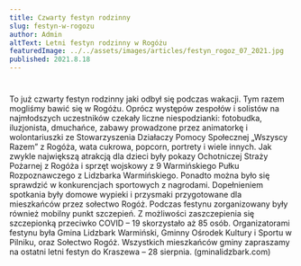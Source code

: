 ```yaml
---
title: Czwarty festyn rodzinny
slug: festyn-w-rogozu
author: Admin
altText: Letni festyn rodzinny w Rogóżu
featuredImage: ../../assets/images/articles/festyn_rogoz_07_2021.jpg
published: 2021.8.18
---
```


#
To już czwarty festyn rodzinny jaki odbył się podczas wakacji. Tym razem mogliśmy bawić się w Rogóżu. Oprócz występów zespołów i solistów na najmłodszych uczestników czekały liczne niespodzianki: fotobudka, iluzjonista, dmuchańce, zabawy prowadzone przez animatorkę i  wolontariuszki ze Stowarzyszenia Działaczy Pomocy Społecznej „Wszyscy Razem” z Rogóża, wata cukrowa, popcorn, portrety i wiele innych. Jak zwykle największą atrakcją dla dzieci były pokazy Ochotniczej Straży Pożarnej z Rogóża i sprzęt wojskowy z 9 Warmińskiego Pułku Rozpoznawczego z Lidzbarka Warmińskiego. Ponadto można było się sprawdzić w konkurencjach sportowych z nagrodami. Dopełnieniem spotkania były domowe wypieki i przysmaki przygotowane dla mieszkańców przez sołectwo Rogóż. Podczas festynu zorganizowany były również mobilny punkt szczepień. Z możliwości zaszczepienia się szczepionką przeciwko COVID – 19 skorzystało aż 85 osób. 
Organizatorami festynu była Gmina Lidzbark Warmiński, Gminny Ośrodek Kultury i Sportu w Pilniku, oraz Sołectwo Rogóż. 
Wszystkich mieszkańców gminy zapraszamy na ostatni letni festyn do Kraszewa – 28 sierpnia. (gminalidzbark.com)



##
